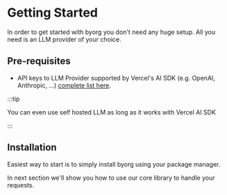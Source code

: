 
# Getting Started

In order to get started with byorg you don't need any huge setup. All you need is an LLM provider of your choice.

## Pre-requisites

- API keys to LLM Provider supported by Vercel's AI SDK (e.g. OpenAI, Anthropic, ...) [complete list here](https://sdk.vercel.ai/providers/ai-sdk-providers).

:::tip

You can even use self hosted LLM as long as it works with Vercel AI SDK

:::

## Installation

Easiest way to start is to simply install byorg using your package manager.

<PackageManagerTabs command="install @callstack/byorg-core ai" />

In next section we'll show you how to use our core library to handle your requests.
